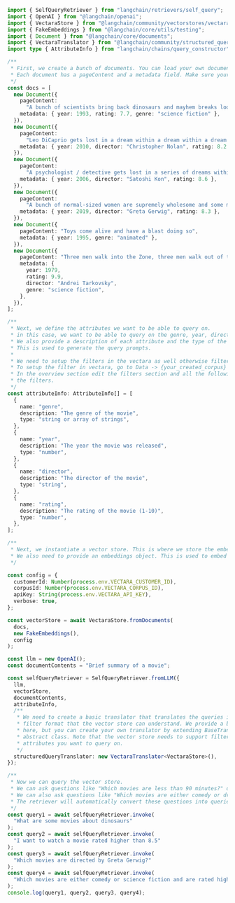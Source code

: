 ```typescript
import { SelfQueryRetriever } from "langchain/retrievers/self_query";
import { OpenAI } from "@langchain/openai";
import { VectaraStore } from "@langchain/community/vectorstores/vectara";
import { FakeEmbeddings } from "@langchain/core/utils/testing";
import { Document } from "@langchain/core/documents";
import { VectaraTranslator } from "@langchain/community/structured_query/vectara";
import type { AttributeInfo } from "langchain/chains/query_constructor";

/**
 * First, we create a bunch of documents. You can load your own documents here instead.
 * Each document has a pageContent and a metadata field. Make sure your metadata matches the AttributeInfo below.
 */
const docs = [
  new Document({
    pageContent:
      "A bunch of scientists bring back dinosaurs and mayhem breaks loose",
    metadata: { year: 1993, rating: 7.7, genre: "science fiction" },
  }),
  new Document({
    pageContent:
      "Leo DiCaprio gets lost in a dream within a dream within a dream within a ...",
    metadata: { year: 2010, director: "Christopher Nolan", rating: 8.2 },
  }),
  new Document({
    pageContent:
      "A psychologist / detective gets lost in a series of dreams within dreams within dreams and Inception reused the idea",
    metadata: { year: 2006, director: "Satoshi Kon", rating: 8.6 },
  }),
  new Document({
    pageContent:
      "A bunch of normal-sized women are supremely wholesome and some men pine after them",
    metadata: { year: 2019, director: "Greta Gerwig", rating: 8.3 },
  }),
  new Document({
    pageContent: "Toys come alive and have a blast doing so",
    metadata: { year: 1995, genre: "animated" },
  }),
  new Document({
    pageContent: "Three men walk into the Zone, three men walk out of the Zone",
    metadata: {
      year: 1979,
      rating: 9.9,
      director: "Andrei Tarkovsky",
      genre: "science fiction",
    },
  }),
];

/**
 * Next, we define the attributes we want to be able to query on.
 * in this case, we want to be able to query on the genre, year, director, rating, and length of the movie.
 * We also provide a description of each attribute and the type of the attribute.
 * This is used to generate the query prompts.
 *
 * We need to setup the filters in the vectara as well otherwise filter won't work.
 * To setup the filter in vectara, go to Data -> {your_created_corpus} -> overview
 * In the overview section edit the filters section and all the following attributes in
 * the filters.
 */
const attributeInfo: AttributeInfo[] = [
  {
    name: "genre",
    description: "The genre of the movie",
    type: "string or array of strings",
  },
  {
    name: "year",
    description: "The year the movie was released",
    type: "number",
  },
  {
    name: "director",
    description: "The director of the movie",
    type: "string",
  },
  {
    name: "rating",
    description: "The rating of the movie (1-10)",
    type: "number",
  },
];

/**
 * Next, we instantiate a vector store. This is where we store the embeddings of the documents.
 * We also need to provide an embeddings object. This is used to embed the documents.
 */

const config = {
  customerId: Number(process.env.VECTARA_CUSTOMER_ID),
  corpusId: Number(process.env.VECTARA_CORPUS_ID),
  apiKey: String(process.env.VECTARA_API_KEY),
  verbose: true,
};

const vectorStore = await VectaraStore.fromDocuments(
  docs,
  new FakeEmbeddings(),
  config
);

const llm = new OpenAI();
const documentContents = "Brief summary of a movie";

const selfQueryRetriever = SelfQueryRetriever.fromLLM({
  llm,
  vectorStore,
  documentContents,
  attributeInfo,
  /**
   * We need to create a basic translator that translates the queries into a
   * filter format that the vector store can understand. We provide a basic translator
   * here, but you can create your own translator by extending BaseTranslator
   * abstract class. Note that the vector store needs to support filtering on the metadata
   * attributes you want to query on.
   */
  structuredQueryTranslator: new VectaraTranslator<VectaraStore>(),
});

/**
 * Now we can query the vector store.
 * We can ask questions like "Which movies are less than 90 minutes?" or "Which movies are rated higher than 8.5?".
 * We can also ask questions like "Which movies are either comedy or drama and are less than 90 minutes?".
 * The retriever will automatically convert these questions into queries that can be used to retrieve documents.
 */
const query1 = await selfQueryRetriever.invoke(
  "What are some movies about dinosaurs"
);
const query2 = await selfQueryRetriever.invoke(
  "I want to watch a movie rated higher than 8.5"
);
const query3 = await selfQueryRetriever.invoke(
  "Which movies are directed by Greta Gerwig?"
);
const query4 = await selfQueryRetriever.invoke(
  "Which movies are either comedy or science fiction and are rated higher than 8.5?"
);
console.log(query1, query2, query3, query4);
```